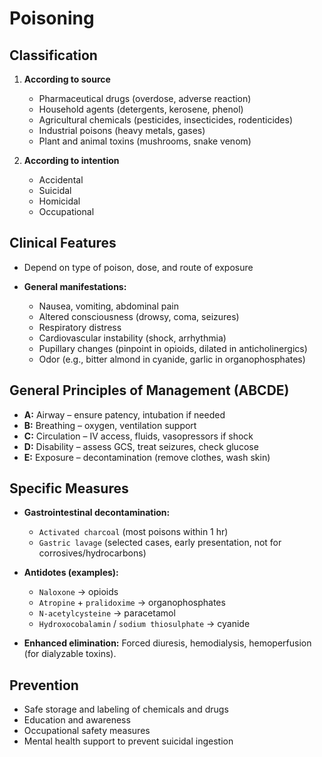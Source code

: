 # Poisoning

## Classification

1. **According to source**

   - Pharmaceutical drugs (overdose, adverse reaction)
   - Household agents (detergents, kerosene, phenol)
   - Agricultural chemicals (pesticides, insecticides, rodenticides)
   - Industrial poisons (heavy metals, gases)
   - Plant and animal toxins (mushrooms, snake venom)

2. **According to intention**

   - Accidental
   - Suicidal
   - Homicidal
   - Occupational

## Clinical Features

- Depend on type of poison, dose, and route of exposure
- **General manifestations:**

  - Nausea, vomiting, abdominal pain
  - Altered consciousness (drowsy, coma, seizures)
  - Respiratory distress
  - Cardiovascular instability (shock, arrhythmia)
  - Pupillary changes (pinpoint in opioids, dilated in anticholinergics)
  - Odor (e.g., bitter almond in cyanide, garlic in organophosphates)

## General Principles of Management (ABCDE)

- **A:** Airway – ensure patency, intubation if needed
- **B:** Breathing – oxygen, ventilation support
- **C:** Circulation – IV access, fluids, vasopressors if shock
- **D:** Disability – assess GCS, treat seizures, check glucose
- **E:** Exposure – decontamination (remove clothes, wash skin)

## Specific Measures

- **Gastrointestinal decontamination:**

  - `Activated charcoal` (most poisons within 1 hr)
  - `Gastric lavage` (selected cases, early presentation, not for corrosives/hydrocarbons)

- **Antidotes (examples):**

  - `Naloxone` → opioids
  - `Atropine` + `pralidoxime` → organophosphates
  - `N-acetylcysteine` → paracetamol
  - `Hydroxocobalamin` / `sodium thiosulphate` → cyanide

- **Enhanced elimination:** Forced diuresis, hemodialysis, hemoperfusion (for dialyzable toxins).

## Prevention

- Safe storage and labeling of chemicals and drugs
- Education and awareness
- Occupational safety measures
- Mental health support to prevent suicidal ingestion
